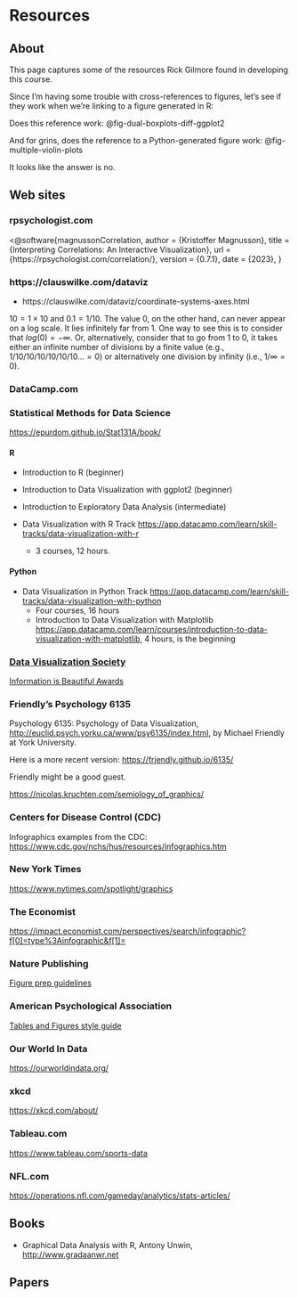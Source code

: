 # Resources

## About

This page captures some of the resources Rick Gilmore found in developing this course.

::: {.callout-note}
Since I'm having some trouble with cross-references to figures, let's see if they work when we're linking to a figure generated in R:

Does this reference work: @fig-dual-boxplots-diff-ggplot2

And for grins, does the reference to a Python-generated figure work: @fig-multiple-violin-plots

It looks like the answer is no.
:::


## Web sites

### rpsychologist.com

<@software{magnussonCorrelation,
    author = {Kristoffer Magnusson},
    title = {Interpreting Correlations: An Interactive Visualization},
    url = {https://rpsychologist.com/correlation/},
    version = {0.7.1},
    date = {2023},
  }
  
  

### https://clauswilke.com/dataviz

- https://clauswilke.com/dataviz/coordinate-systems-axes.html


$10 = 1\times 10$ and $0.1 = 1/10$. The value 0, on the other hand, can never appear on a log scale. It lies infinitely far from 1. One way to see this is to consider that $log(0) = -\infty$. Or, alternatively, consider that to go from 1 to 0, it takes either an infinite number of divisions by a finite value (e.g., $1/10/10/10/10/10/10\dots = 0$) or alternatively one division by infinity (i.e., $1/\infty = 0$).

### DataCamp.com

### Statistical Methods for Data Science

<https://epurdom.github.io/Stat131A/book/>

#### R

- Introduction to R (beginner)
- Introduction to Data Visualization with ggplot2 (beginner)
- Introduction to Exploratory Data Analysis (intermediate)

- Data Visualization with R Track <https://app.datacamp.com/learn/skill-tracks/data-visualization-with-r>
  - 3 courses, 12 hours.
  
#### Python

- Data Visualization in Python Track <https://app.datacamp.com/learn/skill-tracks/data-visualization-with-python>
  - Four courses, 16 hours
  - Introduction to Data Visualization with Matplotlib <https://app.datacamp.com/learn/courses/introduction-to-data-visualization-with-matplotlib>, 4 hours, is the beginning 

### [Data Visualization Society](https://www.datavisualizationsociety.org/)

[Information is Beautiful Awards](https://www.informationisbeautifulawards.com/)

### Friendly's Psychology 6135

Psychology 6135: Psychology of Data Visualization, <http://euclid.psych.yorku.ca/www/psy6135/index.html>, by Michael Friendly at York University.

Here is a more recent version: <https://friendly.github.io/6135/>

Friendly might be a good guest.

<https://nicolas.kruchten.com/semiology_of_graphics/>

### Centers for Disease Control (CDC)

Infographics examples from the CDC: <https://www.cdc.gov/nchs/hus/resources/infographics.htm>

### New York Times

<https://www.nytimes.com/spotlight/graphics>

### The Economist

<https://impact.economist.com/perspectives/search/infographic?f[0]=type%3Ainfographic&f[1]=>

### Nature Publishing

[Figure prep guidelines](https://www.nature.com/documents/natrev-figure-guidelines-v1.pdf)

### American Psychological Association

[Tables and Figures style guide](https://apastyle.apa.org/style-grammar-guidelines/tables-figures)

### Our World In Data

<https://ourworldindata.org/>

### xkcd

<https://xkcd.com/about/>

### Tableau.com

<https://www.tableau.com/sports-data>

### NFL.com

<https://operations.nfl.com/gameday/analytics/stats-articles/>

## Books

- Graphical Data Analysis with R, Antony Unwin, <http://www.gradaanwr.net>

## Papers
